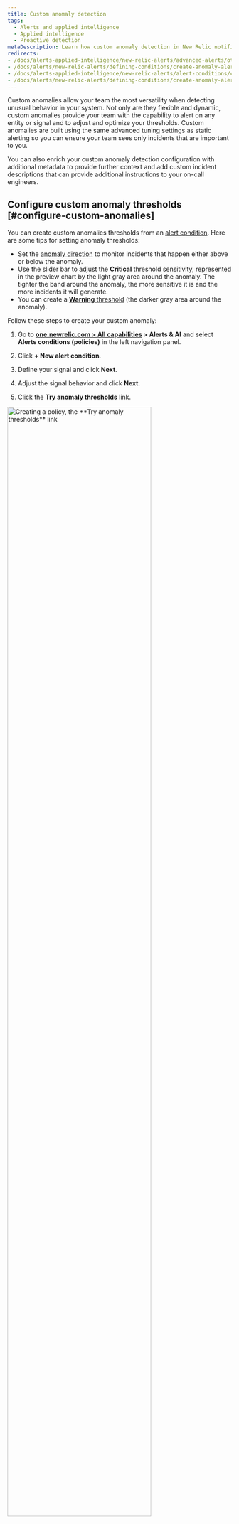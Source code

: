 ```yaml
---
title: Custom anomaly detection
tags:
  - Alerts and applied intelligence
  - Applied intelligence
  - Proactive detection
metaDescription: Learn how custom anomaly detection in New Relic notifies you of unusual app behavior. 
redirects: 
- /docs/alerts-applied-intelligence/new-relic-alerts/advanced-alerts/other-condition-types/create-anomaly-alert-conditions
- /docs/alerts/new-relic-alerts/defining-conditions/create-anomaly-alert-conditions
- /docs/alerts-applied-intelligence/new-relic-alerts/alert-conditions/create-anomaly-alert-conditions
- /docs/alerts/new-relic-alerts/defining-conditions/create-anomaly-alert-conditions
---
```








Custom anomalies allow your team the most versatility when detecting unusual behavior in your system. Not only are they flexible and dynamic, custom anomalies provide your team with the capability to alert on any entity or signal and to adjust and optimize your thresholds. Custom anomalies are built using the same advanced tuning settings as static alerting so you can ensure your team sees only incidents that are important to you.

You can also enrich your custom anomaly detection configuration with additional metadata to provide further context and add custom incident descriptions that can provide additional instructions to your on-call engineers.

## Configure custom anomaly thresholds [#configure-custom-anomalies]

You can create custom anomalies thresholds from an [alert condition](/docs/alerts-applied-intelligence/new-relic-alerts/alert-conditions/create-nrql-alert-conditions/). Here are some tips for setting anomaly thresholds:

* Set the [anomaly direction](#anomaly-direction) to monitor incidents that happen either above or below the anomaly.
* Use the slider bar to adjust the  **Critical** threshold sensitivity, represented in the preview chart by the light gray area around the anomaly. The tighter the band around the anomaly, the more sensitive it is and the more incidents it will generate. 
* You can create a [**Warning** threshold](/docs/alerts-applied-intelligence/new-relic-alerts/advanced-alerts/advanced-techniques/set-thresholds-alert-condition/#threshold-levels) (the darker gray area around the anomaly).


Follow these steps to create your custom anomaly:

1. Go to **[one.newrelic.com > All capabilities](https://one.newrelic.com/all-capabilities) > Alerts & AI** and select **Alerts conditions (policies)** in the left navigation panel.

2. Click **+ New alert condition**.

3. Define your signal and click **Next**.

4. Adjust the signal behavior and click **Next**.

5. Click the **Try anomaly thresholds** link.

<img
  width="80%;"
  title="Creating a policy, the **Try anomaly thresholds** link"
  alt="Creating a policy, the **Try anomaly thresholds** link"
  src={alertsTryAnomalyThresholds}
/>

6. After selecting 'anomaly' as your threshold type, you'll need to configure the settings for one or more thresholds. Anomaly detection makes a prediction on what the next data point will be based on prior activity. The threshold value for custom anomaly detection is the number of standard deviations your signal value is away from the value that was predicted.

  To configure the threshold, you'll need to:

    * Set the 'threshold direction' to either upper, lower, or both. This means that we'll only create an incident if the signal value (the output of the query) is above the predicted value, below the predicted value, or either, respectively.

    This field dictates how many of the data points during a specified time period must be outside of the threshold. The options are **for at least** and **at least once in**. Selecting **for at least** means that ALL of your signal's data points must be outside of the threshold for the specified time period before an incident is opened. The inverse must be true to close the incident. The **at least once in** option simply means that as soon as any of your signal's data points are outside of the threshold, an incident will open. With this option, the time duration is not relevant for determining when to open an incident. However, it's relevant for closing incidents. All of your signal's data points must be within the threshold for the specified period of time

    * Set the 'threshold duration'. Think of this as how long the signal value must remain outside the threshold before an incident is opened.   Conversely, it's also how long a signal must be within the threshold for an incident to be closed. 

    This field answers to the time period mentioned above. It's how long the signal must be in violation of the threshold being defined. This is the actual threshold duration.

    * Set the 'threshold level'. For custom anomaly detection, this is the number of standard deviations the signal's data point is from the value that we predicted it would be.
    
<img
  width="80%;"
  title="Set anomaly thresholds"
  alt="Set anomaly thresholds"
  src={alertsSetAnomalyThresholds}
/>

7. Click **Next**.

8. Add the details of the alert condition and click **Save condition**.


## Setting thresholds for multi-signal conditions (faceted queries) [#faceted-queries]

Depending on how you defined your query in step 1, the alert condition may be monitoring many signals, not just one. When working with NRQL, these queries use the [`FACET` clause](/docs/query-your-data/nrql-new-relic-query-language/get-started/nrql-syntax-clauses-functions/#sel-facet). The maximum number of signals that one alert condition can monitor is 5,000. The threshold settings that you specify apply the same to all signals being monitored by this condition. Each signal is individually monitored and evaluated, but the settings apply consistently to all signals.
We'll only show a maximum of 500 signals on the preview chart. But, we don't show the predicted signal and threshold bands when there is more than one signal shown on the chart. To show that information while determining the ideal threshold value, select one of the time series signals from the legend to filter the chart down a single time series.

<img
  title="Faceted anomalies"
  alt="A screenshot depicting faceted anomalies"
  src={alertsFacetedAnomalies}
/>

<img
  title="Configured faceted anomalies"
  alt="A screenshot depicting a deeper dive into facted anomalies "
  src={alertsFacetedAnomaliesTwo}
/>

## Anomaly direction: select upper or lower ranges [#anomaly-direction]

You can choose whether you want the condition to look for behavior that goes above the predicted value ("upper") or that goes below the predicted value ("lower"), or that goes either above or below. You choose these with the prediction direction selector.

Example use cases for this:
* You might use the Upper setting for a data source like error rate, because you generally are only concerned if it goes up, and aren't concerned if it goes down.
* You might use the Lower setting for a data source like throughput, because sudden upward fluctuations are quite common, but a large sudden downswing would indicate a problem.

Here are examples of how large fluctuations in your data would be treated under the different anomaly direction settings. The red areas represent incidents.

<img
  title="A screenshot of anomaly details in the New Relic UI"
  alt="A screenshot demonstrating how to select upper and lower ranges for anomalies"
  src={alertsAnomaliesSetUpperandLowerRanges}
/>

## Rules governing calculation of the predicted value [#anomaly-rules]

The algorithm for calculating the prediction is mathematically complex. Here are some of the major rules governing its predictive abilities:

* **Age of data** On initial creation, the prediction is calculated using between 1 to 4 weeks of data, depending on data availability and prediction type. After its creation, the algorithm takes into account ongoing data fluctuations over a long time period, although greater weight is given to more recent data. For data that has only existed for a short time, the predicted value will likely fluctuate a good deal and not be very accurate. This is because there isn't enough data to determine its usual values and behavior. The more history the data has, the more accurate the prediction and thresholds will become.
* **Consistency of data** For metric values that remain in a consistent range or that trend slowly and steadily, their more predictable behavior means that their thresholds will become tighter around the prediction. Data that is more varied and unpredictable will have looser (wider) thresholds.
* **Regular fluctuations** For shorter-than-one-week cyclical fluctuations (such as weekly Wednesday 1pm deployments or nightly reports), the prediction algorithm looks for these cyclical fluctuations and attempts to adjust to them.

